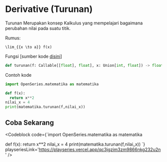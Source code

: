 
# Derivative (Turunan)

Turunan Merupakan konsep Kalkulus yang mempelajari bagaimana perubahan
nilai pada suatu titik.

Rumus:

```
\lim_{{x \to a}} f(x)
```

Fungsi [sumber kode [disini](https://github.com/bellshade/OpenSeries/blob/8766497be42a76a175a94a84cc5609c94c015c61/OpenSeries/matematika.py#L552)]

```python
def turunan(f: Callable[[float], float], x: Union[int, float]) -> float:
```

Contoh kode

```python
import OpenSeries.matematika as matematika

def f(x):
  return x**2
nilai_x = 4
print(matematika.turunan(f,nilai_x))
```

## Coba Sekarang

<Codeblock code={`import OpenSeries.matematika as matematika

def f(x):
    return x\*\*2
    nilai_x = 4
print(matematika.turunan(f,nilai_x))
`} playseriesLink='https://playseries.vercel.app/qc3jgzim3zm9866nkg232u2n' />